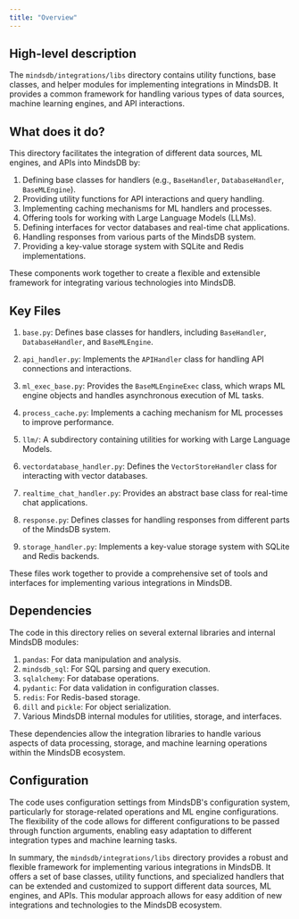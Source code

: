 ```yaml
---
title: "Overview"
---
```


## High-level description
The `mindsdb/integrations/libs` directory contains utility functions, base classes, and helper modules for implementing integrations in MindsDB. It provides a common framework for handling various types of data sources, machine learning engines, and API interactions.

## What does it do?
This directory facilitates the integration of different data sources, ML engines, and APIs into MindsDB by:

1. Defining base classes for handlers (e.g., `BaseHandler`, `DatabaseHandler`, `BaseMLEngine`).
2. Providing utility functions for API interactions and query handling.
3. Implementing caching mechanisms for ML handlers and processes.
4. Offering tools for working with Large Language Models (LLMs).
5. Defining interfaces for vector databases and real-time chat applications.
6. Handling responses from various parts of the MindsDB system.
7. Providing a key-value storage system with SQLite and Redis implementations.

These components work together to create a flexible and extensible framework for integrating various technologies into MindsDB.

## Key Files

1. `base.py`: Defines base classes for handlers, including `BaseHandler`, `DatabaseHandler`, and `BaseMLEngine`.

2. `api_handler.py`: Implements the `APIHandler` class for handling API connections and interactions.

3. `ml_exec_base.py`: Provides the `BaseMLEngineExec` class, which wraps ML engine objects and handles asynchronous execution of ML tasks.

4. `process_cache.py`: Implements a caching mechanism for ML processes to improve performance.

5. `llm/`: A subdirectory containing utilities for working with Large Language Models.

6. `vectordatabase_handler.py`: Defines the `VectorStoreHandler` class for interacting with vector databases.

7. `realtime_chat_handler.py`: Provides an abstract base class for real-time chat applications.

8. `response.py`: Defines classes for handling responses from different parts of the MindsDB system.

9. `storage_handler.py`: Implements a key-value storage system with SQLite and Redis backends.

These files work together to provide a comprehensive set of tools and interfaces for implementing various integrations in MindsDB.

## Dependencies
The code in this directory relies on several external libraries and internal MindsDB modules:

1. `pandas`: For data manipulation and analysis.
2. `mindsdb_sql`: For SQL parsing and query execution.
3. `sqlalchemy`: For database operations.
4. `pydantic`: For data validation in configuration classes.
5. `redis`: For Redis-based storage.
6. `dill` and `pickle`: For object serialization.
7. Various MindsDB internal modules for utilities, storage, and interfaces.

These dependencies allow the integration libraries to handle various aspects of data processing, storage, and machine learning operations within the MindsDB ecosystem.

## Configuration
The code uses configuration settings from MindsDB's configuration system, particularly for storage-related operations and ML engine configurations. The flexibility of the code allows for different configurations to be passed through function arguments, enabling easy adaptation to different integration types and machine learning tasks.

In summary, the `mindsdb/integrations/libs` directory provides a robust and flexible framework for implementing various integrations in MindsDB. It offers a set of base classes, utility functions, and specialized handlers that can be extended and customized to support different data sources, ML engines, and APIs. This modular approach allows for easy addition of new integrations and technologies to the MindsDB ecosystem.